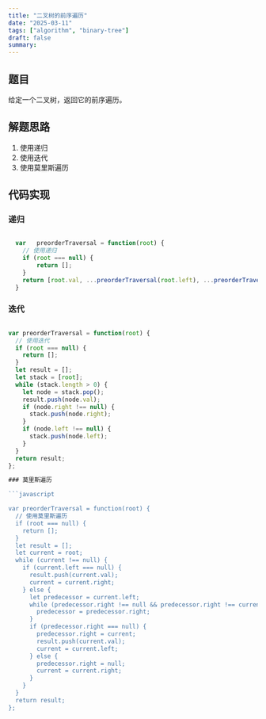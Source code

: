 ```yaml
---
title: "二叉树的前序遍历"
date: "2025-03-11"
tags: ["algorithm", "binary-tree"]
draft: false
summary:
---
```


## 题目

给定一个二叉树，返回它的前序遍历。

## 解题思路

1. 使用递归
2. 使用迭代
3. 使用莫里斯遍历

## 代码实现 

### 递归

```javascript   

  var   preorderTraversal = function(root) {
    // 使用递归
    if (root === null) {
        return [];
    }
    return [root.val, ...preorderTraversal(root.left), ...preorderTraversal(root.right)];
  }
```

### 迭代

```javascript

var preorderTraversal = function(root) {
  // 使用迭代
  if (root === null) {
    return [];
  }
  let result = [];
  let stack = [root];
  while (stack.length > 0) {
    let node = stack.pop(); 
    result.push(node.val);
    if (node.right !== null) {
      stack.push(node.right);
    }
    if (node.left !== null) {
      stack.push(node.left);
    }
  }
  return result;
};

### 莫里斯遍历

```javascript

var preorderTraversal = function(root) {
  // 使用莫里斯遍历
  if (root === null) {
    return [];
  }
  let result = [];
  let current = root;
  while (current !== null) {
    if (current.left === null) {
      result.push(current.val);
      current = current.right;
    } else {
      let predecessor = current.left;
      while (predecessor.right !== null && predecessor.right !== current) {
        predecessor = predecessor.right;
      }
      if (predecessor.right === null) {
        predecessor.right = current;    
        result.push(current.val);   
        current = current.left;
      } else {
        predecessor.right = null;
        current = current.right;
      }
    }
  }
  return result;
};









